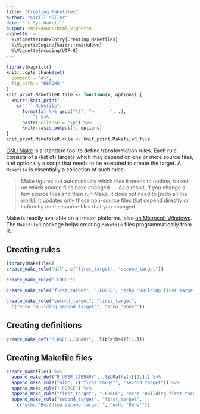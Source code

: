 ```yaml
---
title: "Creating Makefiles"
author: "Kirill Müller"
date: "`r Sys.Date()`"
output: rmarkdown::html_vignette
vignette: >
  %\VignetteIndexEntry{Creating Makefiles}
  %\VignetteEngine{knitr::rmarkdown}
  %\VignetteEncoding{UTF-8}
---
```


```r
library(magrittr)
knitr::opts_chunk$set(
  comment = "#>",
  fig.path = "README-"
)
knit_print.MakefileR_file <- function(x, options) {
  knitr::knit_print(
    c("``` Makefile",
      format(x) %>% gsub("\t", "⇥      ", .),
      "```") %>%
      paste(collapse = "\n") %>%
      knitr::asis_output(), options)
}
knit_print.MakefileR_rule <- knit_print.MakefileR_file
```

[GNU Make](https://www.gnu.org/software/make) is a standard tool to define
transformation rules.
Each rule consists of a (list of) targets which may depend on one or more
source files, and optionally a script that needs to be executed to create
the target.
A `Makefile` is essentially a collection of such rules.

> Make figures out automatically which files it needs to update, based on which source files have changed. ...
As a result, if you change a few source files and then run Make, it does not need to [redo all the work]. It updates only those non-source files that depend directly or indirectly on the source files that you changed.

Make is readily available on all major platforms,
also [on Microsoft Windows](http://gnuwin32.sourceforge.net/packages/make.htm).
The `MakefileR` package helps creating `Makefile` files programmatically
from R.

## Creating rules

```r
library(MakefileR)
create_make_rule("all", c("first_target", "second_target"))

create_make_rule(".FORCE")

create_make_rule("first_target", ".FORCE", "echo 'Building first target'")

create_make_rule("second_target", "first_target",
  c("echo 'Building second target'", "echo 'Done'"))
```

## Creating definitions

```r
create_make_def("R_USER_LIBRARY", .libPaths()[[1L]])
```

## Creating Makefile files

```r
create_makefile() %>%
  append_make_def("R_USER_LIBRARY", .libPaths()[[1L]]) %>%
  append_make_rule("all", c("first_target", "second_target")) %>%
  append_make_rule(".FORCE") %>%
  append_make_rule("first_target", ".FORCE", "echo 'Building first target'") %>%
  append_make_rule("second_target", "first_target",
    c("echo 'Building second target'", "echo 'Done'"))
```

